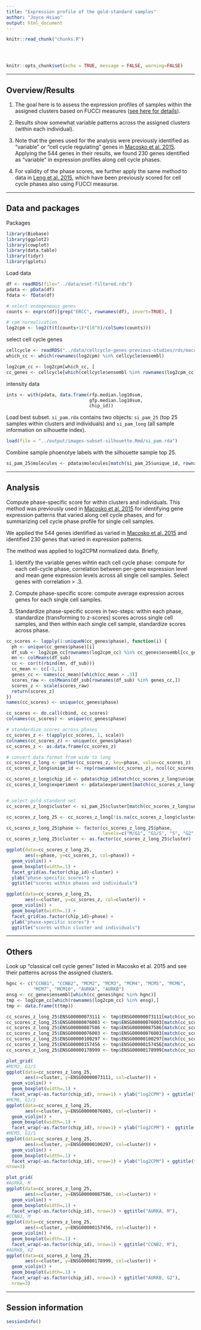 ```yaml
---
title: "Expression profile of the gold-standard samples"
author: "Joyce Hsiao"
output: html_document
---
```


<!-- The file analysis/chunks.R contains chunks that define default settings
shared across the workflowr files. -->
```r
knitr::read_chunk("chunks.R")
```

<!-- Update knitr chunk options -->
```r
```

<!-- Insert the date the file was last updated -->
```r
```

<!-- Insert the code version (Git commit SHA1) if Git repository exists and R
 package git2r is installed -->
```r
```

```r
knitr::opts_chunk$set(echo = TRUE, message = FALSE, warning=FALSE)
```

---

## Overview/Results

1. The goal here is to assess the expression profiles of samples within the assigned clusters based on FUCCI measures ([see here for details](https://jdblischak.github.io/fucci-seq/images-subset-silhouette.html)).

2. Results show somewhat variable patterns across the assigned clusters (within each individual).

3. Note that the genes used for the analysis were previously identified as "variable" or "cell cycle regulating" genes in [Macosko et al. 2015](http://dx.doi.org/10.1016/j.cell.2015.05.002). Applying the 544 genes in their results, we found 230 genes identified as "variable" in expression profiles along cell cycle phases. 

4. For validity of the phase scores, we further apply the same method to data in [Leng et al. 2015](doi:10.1038/nmeth.3549), which have been previously scored for cell cycle phases also using FUCCI measurse. 

---

## Data and packages

Packages

```r
library(Biobase)
library(ggplot2)
library(cowplot)
library(data.table)
library(tidyr)
library(gplots)
```

Load data

```r
df <- readRDS(file="../data/eset-filtered.rds")
pdata <- pData(df)
fdata <- fData(df)

# select endogeneous genes
counts <- exprs(df)[grep("ERCC", rownames(df), invert=TRUE), ]

# cpm normalization
log2cpm <- log2(t(t(counts+1)*(10^6)/colSums(counts)))
```

select cell cycle genes

```r
cellcycle <- readRDS("../data/cellcycle-genes-previous-studies/rds/macosko-2017.rds")
which_cc <- which(rownames(log2cpm) %in% cellcycle$ensembl)

log2cpm_cc <- log2cpm[which_cc, ]
cc_genes <- cellcycle[which(cellcycle$ensembl %in% rownames(log2cpm_cc)),]
```

intensity data

```r
ints <- with(pdata, data.frame(rfp.median.log10sum,
                               gfp.median.log10sum,
                               chip_id))
```

Load best subset. `si_pam.rda` contains two objects: `si_pam_25` (top 25 samples within clusters and individuals) and `si_pam_long` (all sample information on silhouette index). 

```r
load(file = "../output/images-subset-silhouette.Rmd/si_pam.rda")
```

Combine sample phoenotye labels with the silhouette sample top 25. 

```r
si_pam_25$molecules <- pdata$molecules[match(si_pam_25$unique_id, rownames(pdata))]
```

---


## Analysis

Compute phase-specific score for within clusters and individuals. This method was previously used in [Macosko et al. 2015](http://dx.doi.org/10.1016/j.cell.2015.05.002) for identifying gene expression patterns that varied along cell cycle phases, and for summarizing cell cycle phase profile for single cell samples. 

We applied the 544 genes identified as varied in [Macosko et al. 2015](http://dx.doi.org/10.1016/j.cell.2015.05.002) and identified 230 genes that varied in expression patterns. 

The method was applied to log2CPM normalized data. Briefly,

1. Identify the variable genes wihtin each cell cycle phase: compute for each cell-cycle phase, correlation between per-gene expression level and mean gene expression levels across all single cell samples. Select genes with correlation > .3. 

2. Compute phase-specific score: compute average expression across genes for each single cell samples. 

3. Standardize phase-specific scores in two-steps: within each phase, standardize (transforming to z-scores) scores across single cell samples, and then within each single cell sample, standardize scores across phase. 


```r
cc_scores <- lapply(1:uniqueN(cc_genes$phase), function(i) {
  ph <- unique(cc_genes$phase)[i]
  df_sub <- log2cpm_cc[rownames(log2cpm_cc) %in% cc_genes$ensembl[cc_genes$phase == ph],]
  mn <- colMeans(df_sub)
  cc <- cor(t(rbind(mn, df_sub)))
  cc_mean <- cc[-1,1]
  genes_cc <- names(cc_mean)[which(cc_mean > .3)]
  scores_raw <- colMeans(df_sub[rownames(df_sub) %in% genes_cc,])
  scores_z <- scale(scores_raw)
  return(scores_z)
})
names(cc_scores) <- unique(cc_genes$phase)

cc_scores <- do.call(cbind, cc_scores)
colnames(cc_scores) <- unique(cc_genes$phase)

# standardize scores across phases
cc_scores_z <- t(apply(cc_scores, 1, scale))
colnames(cc_scores_z) <- unique(cc_genes$phase)
cc_scores_z <- as.data.frame(cc_scores_z)

# convert data format from wide to long
cc_scores_z_long <- gather(cc_scores_z, key=phase, value=cc_scores_z)
cc_scores_z_long$uniqe_id <- rep(rownames(cc_scores_z), ncol(cc_scores_z))

cc_scores_z_long$chip_id <- pdata$chip_id[match(cc_scores_z_long$uniqe_id, rownames(pdata))]
cc_scores_z_long$experiment <- pdata$experiment[match(cc_scores_z_long$uniqe_id, rownames(pdata))]


# select gold standard set
cc_scores_z_long$cluster <- si_pam_25$cluster[match(cc_scores_z_long$uniqe_id, si_pam_25$unique_id)]

cc_scores_z_long_25 <- cc_scores_z_long[!is.na(cc_scores_z_long$cluster),]

cc_scores_z_long_25$phase <- factor(cc_scores_z_long_25$phase, 
                                    levels=c("M/G1", "G1/S", "S", "G2", "M"))
cc_scores_z_long_25$cluster <- as.factor(cc_scores_z_long_25$cluster)
```


```r
ggplot(data=cc_scores_z_long_25, 
       aes(x=phase, y=cc_scores_z, col=phase)) +
  geom_violin() +
  geom_boxplot(width=.1) +
  facet_grid(as.factor(chip_id)~cluster) +
  ylab("phase-specific scores") +
  ggtitle("scores within phases and individuals")
```

```r
ggplot(data=cc_scores_z_long_25, 
       aes(x=cluster, y=cc_scores_z, col=cluster)) +
  geom_violin() +
  geom_boxplot(width=.1) +
  facet_grid(as.factor(chip_id)~phase) +
  ylab("phase-specific scores") +
  ggtitle("scores within cluster and individuals")
```

---

## Others

Look up "classical cell cycle genes" listed in Macosko et al. 2015 and see their patterns across the assigned clusters.

```r
hgnc <- c("CCNB1", "CCNB2", "MCM2", "MCM3", "MCM4", "MCM5", "MCM6",
          "MCM7", "MCM10", "AURKA", "AURKB")
ensg <- cc_genes$ensembl[which(cc_genes$hgnc %in% hgnc)]
tmp <- log2cpm_cc[which(rownames(log2cpm_cc) %in% ensg),]
tmp <- data.frame(t(tmp))

cc_scores_z_long_25$ENSG00000073111 <- tmp$ENSG00000073111[match(cc_scores_z_long_25$uniqe_id, rownames(tmp))]
cc_scores_z_long_25$ENSG00000076003 <- tmp$ENSG00000076003[match(cc_scores_z_long_25$uniqe_id, rownames(tmp))]
cc_scores_z_long_25$ENSG00000087586 <- tmp$ENSG00000087586[match(cc_scores_z_long_25$uniqe_id, rownames(tmp))]
cc_scores_z_long_25$ENSG00000076003 <- tmp$ENSG00000076003[match(cc_scores_z_long_25$uniqe_id, rownames(tmp))]
cc_scores_z_long_25$ENSG00000100297 <- tmp$ENSG00000100297[match(cc_scores_z_long_25$uniqe_id, rownames(tmp))]
cc_scores_z_long_25$ENSG00000157456 <- tmp$ENSG00000157456[match(cc_scores_z_long_25$uniqe_id, rownames(tmp))]
cc_scores_z_long_25$ENSG00000178999 <- tmp$ENSG00000178999[match(cc_scores_z_long_25$uniqe_id, rownames(tmp))]
```


```r
plot_grid(
#MCM2, G1/S
ggplot(data=cc_scores_z_long_25, 
       aes(x=cluster, y=ENSG00000073111, col=cluster)) +
  geom_violin() +
  geom_boxplot(width=.1) +
  facet_wrap(~as.factor(chip_id), nrow=1) + ylab("log2CPM") + ggtitle("MCM2, G1/S"),
#MCM6, G1/S
ggplot(data=cc_scores_z_long_25, 
       aes(x=cluster, y=ENSG00000076003, col=cluster)) +
  geom_violin() +
  geom_boxplot(width=.1) +
  facet_wrap(~as.factor(chip_id), nrow=1) + ylab("log2CPM") +  ggtitle("MCM6, G1/S"),
#MCM5, G1/S
ggplot(data=cc_scores_z_long_25, 
       aes(x=cluster, y=ENSG00000100297, col=cluster)) +
  geom_violin() +
  geom_boxplot(width=.1) +
  facet_wrap(~as.factor(chip_id), nrow=1) + ylab("log2CPM") + ggtitle("MCM5, G1/S"),
nrow=3)

plot_grid(
#AURKA, M
ggplot(data=cc_scores_z_long_25, 
       aes(x=cluster, y=ENSG00000087586, col=cluster)) +
  geom_violin() +
  geom_boxplot(width=.1) +
  facet_wrap(~as.factor(chip_id), nrow=1) + ggtitle("AURKA, M"),
#CCNB2, M
ggplot(data=cc_scores_z_long_25, 
       aes(x=cluster, y=ENSG00000157456, col=cluster)) +
  geom_violin() +
  geom_boxplot(width=.1) +
  facet_wrap(~as.factor(chip_id), nrow=1) + ggtitle("CCNB2, M"),
#AURKB, G2
ggplot(data=cc_scores_z_long_25, 
       aes(x=cluster, y=ENSG00000178999, col=cluster)) +
  geom_violin() +
  geom_boxplot(width=.1) +
  facet_wrap(~as.factor(chip_id), nrow=1) + ggtitle("AURKB, G2"),
  nrow=3)
```

---

## Session information

```r
sessionInfo()
```



